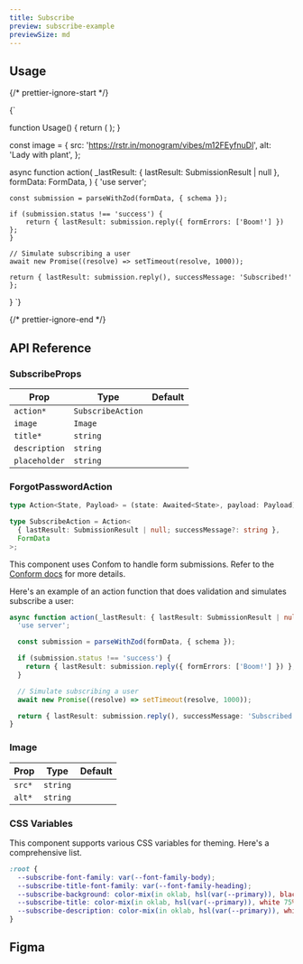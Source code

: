 ```yaml
---
title: Subscribe
preview: subscribe-example
previewSize: md
---
```


## Usage

{/* prettier-ignore-start */}

<CodeBlock lang="ts">{`

function Usage() {
    return (
        <Subscribe
            action={action}
            description="Lorem ipsum dolor sit amet, consectetur adipiscing elit, sed do eiusmod tempor."
            image={image}
            title="Sign up for our newsletter"
        />
    );
} 

const image = {
    src: 'https://rstr.in/monogram/vibes/m12FEyfnuDl',
    alt: 'Lady with plant',
};

async function action(
     _lastResult: { lastResult: SubmissionResult | null },
    formData: FormData,
) {
    'use server';

    const submission = parseWithZod(formData, { schema });

    if (submission.status !== 'success') {
        return { lastResult: submission.reply({ formErrors: ['Boom!'] }) };
    }

    // Simulate subscribing a user
    await new Promise((resolve) => setTimeout(resolve, 1000));

    return { lastResult: submission.reply(), successMessage: 'Subscribed!' };
}
`}
</CodeBlock>

{/* prettier-ignore-end */}

## API Reference

### SubscribeProps

| Prop          | Type                                                             | Default |
| ------------- | ---------------------------------------------------------------- | ------- |
| `action*`     | `SubscribeAction` <Tooltip content="See SubscribeAction below"/> |         |
| `image`       | `Image` <Tooltip content="See Image below"/>                     |         |
| `title*`      | `string`                                                         |         |
| `description` | `string`                                                         |         |
| `placeholder` | `string`                                                         |         |

### ForgotPasswordAction

```ts
type Action<State, Payload> = (state: Awaited<State>, payload: Payload) => State | Promise<State>;

type SubscribeAction = Action<
  { lastResult: SubmissionResult | null; successMessage?: string },
  FormData
>;
```

This component uses Confom to handle form submissions. Refer to the [Conform docs](https://conform.guide/) for more details.

Here's an example of an action function that does validation and simulates subscribe a user:

```ts
async function action(_lastResult: { lastResult: SubmissionResult | null }, formData: FormData) {
  'use server';

  const submission = parseWithZod(formData, { schema });

  if (submission.status !== 'success') {
    return { lastResult: submission.reply({ formErrors: ['Boom!'] }) };
  }

  // Simulate subscribing a user
  await new Promise((resolve) => setTimeout(resolve, 1000));

  return { lastResult: submission.reply(), successMessage: 'Subscribed!' };
}
```

### Image

| Prop   | Type     | Default |
| ------ | -------- | ------- |
| `src*` | `string` |         |
| `alt*` | `string` |         |

### CSS Variables

This component supports various CSS variables for theming. Here's a comprehensive list.

```css
:root {
  --subscribe-font-family: var(--font-family-body);
  --subscribe-title-font-family: var(--font-family-heading);
  --subscribe-background: color-mix(in oklab, hsl(var(--primary)), black 75%);
  --subscribe-title: color-mix(in oklab, hsl(var(--primary)), white 75%);
  --subscribe-description: color-mix(in oklab, hsl(var(--primary)), white 75%);
}
```

## Figma

<Figma url="" />
